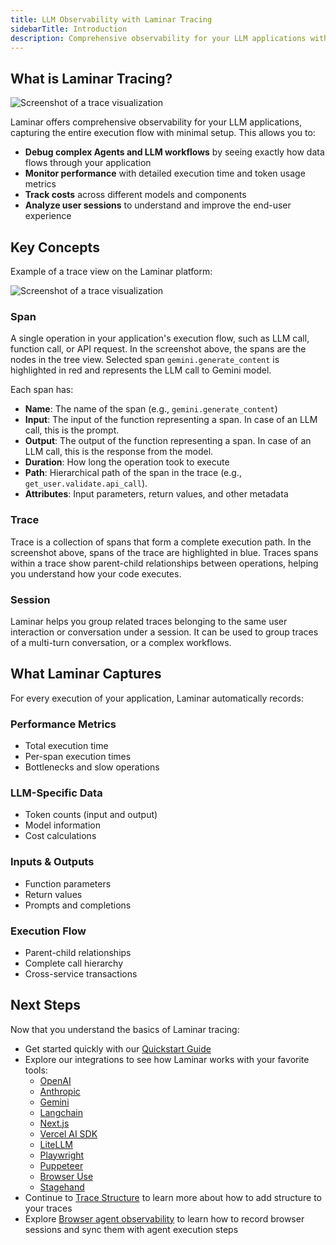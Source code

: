 ```yaml
---
title: LLM Observability with Laminar Tracing
sidebarTitle: Introduction
description: Comprehensive observability for your LLM applications with OpenTelemetry-based tracing
---
```


## What is Laminar Tracing?

<div style={{ border: '1px solid #2B2B30', borderRadius: '8px', overflow: 'hidden' }}>
<img src="/images/traces/traces.png" alt="Screenshot of a trace visualization" style={{ margin: '0px' }}/>
</div>

Laminar offers comprehensive observability for your LLM applications, capturing the entire execution flow with minimal setup. This allows you to:

- **Debug complex Agents and LLM workflows** by seeing exactly how data flows through your application
- **Monitor performance** with detailed execution time and token usage metrics
- **Track costs** across different models and components
- **Analyze user sessions** to understand and improve the end-user experience

## Key Concepts

Example of a trace view on the Laminar platform:

<div style={{ border: '1px solid #2B2B30', borderRadius: '8px', overflow: 'hidden' }}>
<img src="/images/traces/trace-view.png" alt="Screenshot of a trace visualization" style={{ margin: '0px' }}/>
</div>

### Span

A single operation in your application's execution flow, such as LLM call, function call, or API request. In the screenshot above, the spans are the nodes in the tree view.
Selected span `gemini.generate_content` is highlighted in red and represents the LLM call to Gemini model.

Each span has:

- **Name**: The name of the span (e.g., `gemini.generate_content`)
- **Input**: The input of the function representing a span. In case of an LLM call, this is the prompt.
- **Output**: The output of the function representing a span. In case of an LLM call, this is the response from the model.
- **Duration**: How long the operation took to execute
- **Path**: Hierarchical path of the span in the trace (e.g., `get_user.validate.api_call`).
- **Attributes**: Input parameters, return values, and other metadata

### Trace

Trace is a collection of spans that form a complete execution path. In the screenshot above, spans of the trace are highlighted in blue.
Traces spans within a trace show parent-child relationships between operations, helping you understand how your code executes.

### Session

Laminar helps you group related traces belonging to the same user interaction or conversation under a session.
It can be used to group traces of a multi-turn conversation, or a complex workflows.

## What Laminar Captures

For every execution of your application, Laminar automatically records:

### Performance Metrics
- Total execution time
- Per-span execution times
- Bottlenecks and slow operations

### LLM-Specific Data
- Token counts (input and output)
- Model information
- Cost calculations

### Inputs & Outputs
- Function parameters
- Return values
- Prompts and completions

### Execution Flow
- Parent-child relationships
- Complete call hierarchy
- Cross-service transactions

## Next Steps

Now that you understand the basics of Laminar tracing:

- Get started quickly with our [Quickstart Guide](/tracing/quickstart)
- Explore our integrations to see how Laminar works with your favorite tools:
    - [OpenAI](/tracing/integrations/openai)
    - [Anthropic](/tracing/integrations/anthropic)
    - [Gemini](/tracing/integrations/gemini)
    - [Langchain](/tracing/integrations/langchain)
    - [Next.js](/tracing/integrations/nextjs)
    - [Vercel AI SDK](/tracing/integrations/vercel-ai-sdk)
    - [LiteLLM](/tracing/integrations/litellm)
    - [Playwright](/tracing/integrations/playwright)
    - [Puppeteer](/tracing/integrations/puppeteer)
    - [Browser Use](/tracing/integrations/browser-use)
    - [Stagehand](/tracing/integrations/stagehand)
- Continue to [Trace Structure](/tracing/structure) to learn more about how to add structure to your traces
- Explore [Browser agent observability](/tracing/browser-agent-observability) to learn how to record browser sessions and sync them with agent execution steps
